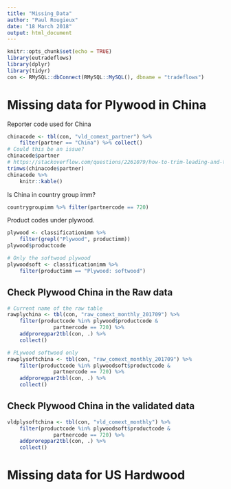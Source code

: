 ```yaml
---
title: "Missing_Data"
author: "Paul Rougieux"
date: "18 March 2018"
output: html_document
---
```


```r
knitr::opts_chunk$set(echo = TRUE)
library(eutradeflows)
library(dplyr)
library(tidyr)
con <- RMySQL::dbConnect(RMySQL::MySQL(), dbname = "tradeflows")
```


# Missing data for Plywood in China
Reporter code used for China
```r
chinacode <- tbl(con, "vld_comext_partner") %>% 
    filter(partner == "China") %>% collect()
# Could this be an issue?
chinacode$partner
# https://stackoverflow.com/questions/2261079/how-to-trim-leading-and-trailing-whitespace-in-r
trimws(chinacode$partner)
chinacode %>% 
    knitr::kable()
```

Is China in country group imm?
```r
countrygroupimm %>% filter(partnercode == 720)
```


Product codes under plywood.
```r
plywood <- classificationimm %>% 
    filter(grepl("Plywood", productimm))
plywood$productcode

# Only the softwood plywood
plywoodsoft <- classificationimm %>% 
    filter(productimm == "Plywood: softwood")
```

## Check Plywood China in the Raw data
```r
# Current name of the raw table
rawplychina <- tbl(con, "raw_comext_monthly_201709") %>% 
    filter(productcode %in% plywood$productcode & 
               partnercode == 720) %>% 
    addproreppar2tbl(con, .) %>% 
    collect()

# PLywood softwood only
rawplysoftchina <- tbl(con, "raw_comext_monthly_201709") %>% 
    filter(productcode %in% plywoodsoft$productcode & 
               partnercode == 720) %>% 
    addproreppar2tbl(con, .) %>% 
    collect()

```


## Check Plywood China in the validated data
```r
vldplysoftchina <- tbl(con, "vld_comext_monthly") %>% 
    filter(productcode %in% plywoodsoft$productcode & 
               partnercode == 720) %>% 
    addproreppar2tbl(con, .) %>% 
    collect()

```


# Missing data for US Hardwood

```r

```

